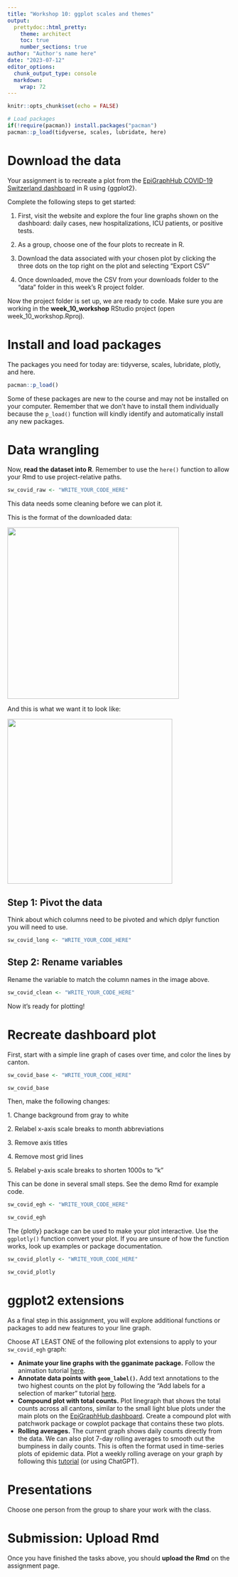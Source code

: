 ```yaml
---
title: "Workshop 10: ggplot scales and themes"
output:
  prettydoc::html_pretty:
    theme: architect
    toc: true
    number_sections: true
author: "Author's name here"
date: "2023-07-12"
editor_options: 
  chunk_output_type: console
  markdown: 
    wrap: 72
---
```


```r
knitr::opts_chunk$set(echo = FALSE)

# Load packages 
if(!require(pacman)) install.packages("pacman")
pacman::p_load(tidyverse, scales, lubridate, here)
```

# Download the data

Your assignment is to recreate a plot from the [EpiGraphHub COVID-19
Switzerland dashboard](https://epigraphhub.org/superset/dashboard/11) in
R using {ggplot2}.

Complete the following steps to get started:

1.  First, visit the website and explore the four line graphs shown on
    the dashboard: daily cases, new hospitalizations, ICU patients, or
    positive tests.

2.  As a group, choose one of the four plots to recreate in R.

3.  Download the data associated with your chosen plot by clicking the
    three dots on the top right on the plot and selecting "Export CSV"

4.  Once downloaded, move the CSV from your downloads folder to the
    "data" folder in this week's R project folder.

Now the project folder is set up, we are ready to code. Make sure you
are working in the **week_10_workshop** RStudio project (open
week_10_workshop.Rproj).

# Install and load packages

The packages you need for today are: tidyverse, scales, lubridate,
plotly, and here.

```r
pacman::p_load()
```

Some of these packages are new to the course and may not be installed on
your computer. Remember that we don't have to install them individually
because the `p_load()` function will kindly identify and automatically
install any new packages.

# Data wrangling

Now, **read the dataset into R**. Remember to use the `here()` function
to allow your Rmd to use project-relative paths.

```r
sw_covid_raw <- "WRITE_YOUR_CODE_HERE"
```

This data needs some cleaning before we can plot it.

This is the format of the downloaded data:

![](images/original_wide.png){width="386"}

And this is what we want it to look like:

![](images/pivoted_long.png){width="371"}

## **Step 1:** Pivot the data

Think about which columns need to be pivoted and which dplyr function
you will need to use.

```r
sw_covid_long <- "WRITE_YOUR_CODE_HERE"
```

## **Step 2:** Rename variables

Rename the variable to match the column names in the image above.

```r
sw_covid_clean <- "WRITE_YOUR_CODE_HERE"
```

Now it's ready for plotting!

# Recreate dashboard plot

First, start with a simple line graph of cases over time, and color the
lines by canton.

```r
sw_covid_base <- "WRITE_YOUR_CODE_HERE"

sw_covid_base
```

Then, make the following changes:

1\. Change background from gray to white

2\. Relabel x-axis scale breaks to month abbreviations

3\. Remove axis titles

4\. Remove most grid lines

5\. Relabel y-axis scale breaks to shorten 1000s to "k"

This can be done in several small steps. See the demo Rmd for example
code.

```r
sw_covid_egh <- "WRITE_YOUR_CODE_HERE"

sw_covid_egh
```

The {plotly} package can be used to make your plot interactive. Use the
`ggplotly()` function convert your plot. If you are unsure of how the
function works, look up examples or package documentation.

```r
sw_covid_plotly <- "WRITE_YOUR_CODE_HERE"

sw_covid_plotly
```

# ggplot2 extensions

As a final step in this assignment, you will explore additional
functions or packages to add new features to your line graph.

Choose AT LEAST ONE of the following plot extensions to apply to your
`sw_covid_egh` graph:

-   **Animate your line graphs with the gganimate package.** Follow the
    animation tutorial
    [here](https://r-graph-gallery.com/287-smooth-animation-with-tweenr.html).
-   **Annotate data points with `geom_label()`.** Add text annotations
    to the two highest counts on the plot by following the "Add labels
    for a selection of marker" tutorial
    [here](https://r-graph-gallery.com/275-add-text-labels-with-ggplot2.html).
-   **Compound plot with total counts.** Plot linegraph that shows the
    total counts across all cantons, similar to the small light blue
    plots under the main plots on the [EpiGraphHub
    dashboard](https://epigraphhub.org/superset/dashboard/11). Create a
    compound plot with patchwork package or cowplot package that
    contains these two plots.
-   **Rolling averages.** The current graph shows daily counts directly from the data. We can also plot 7-day rolling averages to smooth out the bumpiness in daily counts. This is often the format used in time-series plots of epidemic data. Plot a weekly rolling average on your graph by following this [tutorial](https://www.storybench.org/how-to-calculate-a-rolling-average-in-r) (or using ChatGPT).

# Presentations

Choose one person from the group to share your work with the class.

# Submission: Upload Rmd

Once you have finished the tasks above, you should **upload the Rmd** on
the assignment page.
